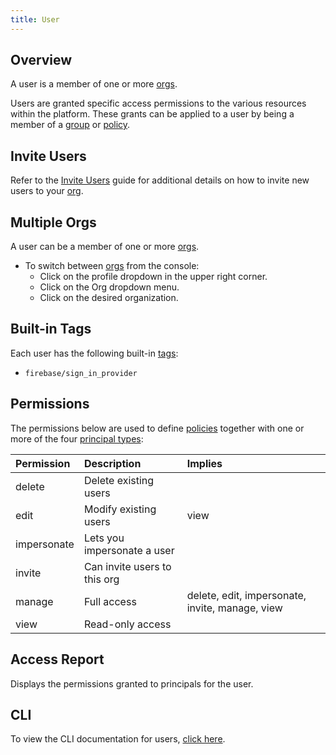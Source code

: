 ```yaml
---
title: User
---
```


## Overview

A user is a member of one or more [orgs](/reference/org).

Users are granted specific access permissions to the various resources within the platform. These grants can be applied to a user by being a member of a [group](/reference/group) or [policy](/reference/policy).

## Invite Users

Refer to the [Invite Users](/guides/invite-users) guide for additional details on how to invite new users to your [org](/reference/org).

## Multiple Orgs

A user can be a member of one or more [orgs](/reference/org).

- To switch between [orgs](/reference/org) from the console:
  - Click on the profile dropdown in the upper right corner.
  - Click on the Org dropdown menu.
  - Click on the desired organization.

## Built-in Tags

Each user has the following built-in [tags](/reference/misc#tags):

- `firebase/sign_in_provider`

## Permissions

The permissions below are used to define [policies](/reference/policy) together with one or more of the four
[principal types](/concepts/principal_types):

| Permission  | Description                  | Implies                                         |
| :---------- | :--------------------------- | :---------------------------------------------- |
| delete      | Delete existing users        |                                                 |
| edit        | Modify existing users        | view                                            |
| impersonate | Lets you impersonate a user  |                                                 |
| invite      | Can invite users to this org |                                                 |
| manage      | Full access                  | delete, edit, impersonate, invite, manage, view |
| view        | Read-only access             |                                                 |

## Access Report

Displays the permissions granted to principals for the user.

## CLI

To view the CLI documentation for users, [click here](/reference/cli#user).
